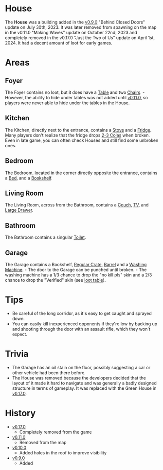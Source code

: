 # House

The **House** was a building added in the [v0.9.0](https://github.com/HasangerGames/suroi/releases/tag/v0.9.0) "Behind Closed Doors" update on July 30th, 2023. It was later removed from spawning on the map in the v0.11.0 "Making Waves" update on October 22nd, 2023 and completely removed in the v0.17.0 "Just the Two of Us" update on April 1st, 2024. It had a decent amount of loot for early games.

# Areas

## Foyer

The Foyer contains no loot, but it does have a [Table](/obstacles/table) and two [Chairs](/obstacles/chair). - However, the ability to hide under tables was not added until [v0.11.0](https://github.com/HasangerGames/suroi/releases/tag/v0.11.0), so players were never able to hide under the tables in the House.

## Kitchen

The Kitchen, directly next to the entrance, contains a [Stove](/obstacles/stove) and a [Fridge](/obstacles/fridge). Many players don't realize that the fridge drops [2-3 Colas](/loot#fridge) when broken. Even in late game, you can often check Houses and still find some unbroken ones.

## Bedroom

The Bedroom, located in the corner directly opposite the entrance, contains a [Bed](/obstacles/bed), and a [Bookshelf](/obstacles/bookshelf).

## Living Room

The Living Room, across from the Bathroom, contains a [Couch](/obstacles/couch), [TV](/obstacles/tv), and [Large Drawer](/obstacles/large_drawer).

## Bathroom

The Bathroom contains a singular [Toilet](/obstacles/toilet).

## Garage

The Garage contains a Bookshelf, [Regular Crate](/obstacles/regular_crate), [Barrel](/obstacles/barrel) and a [Washing Machine](/obstacles/washing_machine). - The door to the Garage can be punched until broken. - The washing machine has a 1/3 chance to drop the "no kill pls" skin and a 2/3 chance to drop the "Verified" skin (see [loot table](/loot#washing_machine)).

# Tips

- Be careful of the long corridor, as it's easy to get caught and sprayed down.
- You can easily kill inexperienced opponents if they're low by backing up and shooting through the door with an assault rifle, which they won't expect.

# Trivia

- The Garage has an oil stain on the floor, possibly suggesting a car or other vehicle had been there before.
- The House was removed because the developers decided that the layout of it made it hard to navigate and was generally a badly designed structure in terms of gameplay. It was replaced with the Green House in [v0.17.0](https://github.com/HasangerGames/suroi/releases/tag/v0.17.0).

# History

- [v0.17.0](https://github.com/HasangerGames/suroi/releases/tag/v0.17.0)
  - Completely removed from the game
- [v0.11.0](https://github.com/HasangerGames/suroi/releases/tag/v0.11.0)
  - Removed from the map
- [v0.10.0](https://github.com/HasangerGames/suroi/releases/tag/v0.10.0)
  - Added holes in the roof to improve visibility
- [v0.9.0](https://github.com/HasangerGames/suroi/releases/tag/v0.9.0)
  - Added

